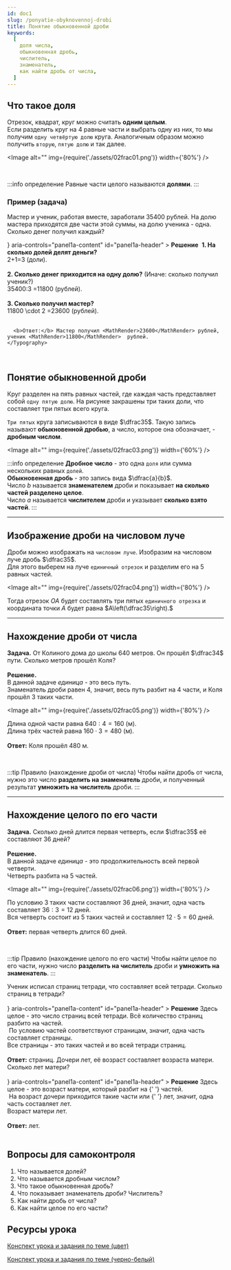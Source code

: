 ```yaml
---
id: doc1
slug: /ponyatie-obyknovennoj-drobi
title: Понятие обыкновенной дроби
keywords:
  [
    доля числа,
    обыкновенная дробь,
    числитель,
    знаменатель,
    как найти дробь от числа,
  ]
---
```


## Что такое доля

Отрезок, квадрат, круг можно считать **одним целым**. <br />
Если разделить круг на 4 равные части и выбрать одну из них, то мы получим `одну четвёртую долю` круга. Аналогичным образом можно получить `вторую`, `пятую долю` и так далее.

<Image alt="" img={require('./assets/02frac01.png')} width={'80%'} />

<br />

:::info определение
Равные части целого называются **долями**.
:::

### Пример (задача)

Мастер и ученик, работая вместе, заработали $35400$ рублей. На долю мастера приходятся две части этой суммы, на долю ученика - одна. Сколько денег получил каждый?

<Accordion>
  <AccordionSummary
    expandIcon={<ExpandMoreIcon />}
    aria-controls="panel1a-content"
    id="panel1a-header"
  >
    <Typography>
      <b>Решение</b>
    </Typography>
  </AccordionSummary>
  <AccordionDetails>
    <Typography>
    <Image alt="" img={require('./assets/02frac02.png')} width={'70%'} />
      <b>1. На сколько долей делят деньги? </b>
      <br />
      <MathRender>2+1=3</MathRender> (доли). <br /> <br />
      <b>2. Сколько денег приходится на одну долю?</b> (Иначе: сколько получил ученик?)<br />
      <MathRender>35400:3 =11800</MathRender> (рублей). <br /> <br />
       <b> 3. Сколько получил мастер? </b> <br />
       <MathRender>11800 \cdot 2 =23600</MathRender> (рублей).<br /> <br />
       
      <b>Ответ:</b> Мастер получил <MathRender>23600</MathRender> рублей, ученик <MathRender>11800</MathRender>  рублей.
    </Typography>

  </AccordionDetails>
</Accordion>

<br />

## Понятие обыкновенной дроби

Круг разделен на пять равных частей, где каждая часть представляет собой `одну пятую долю`. На рисунке закрашены три таких доли, что составляет три пятых всего круга.

`Три пятых` круга записываются в виде $\dfrac35$. Такую запись называют **обыкновенной дробью**, а  число, которое она обозначает, - **дробным числом**.

<Image alt="" img={require('./assets/02frac03.png')} width={'60%'} />

:::info определение
**Дробное число** - это одна `доля` или сумма нескольких равных `долей`.<br/>
**Обыкновенная дробь** - это запись вида $\dfrac{a}{b}$. <br />
Число $b$ называется **знаменателем** дроби и показывает **на сколько частей разделено целое**. <br />
Число $a$ называется **числителем** дроби и указывает **сколько взято частей**.
:::

<hr />

## Изображение дроби на числовом луче

Дроби можно изображать на `числовом луче`. Изобразим на числовом луче дробь $\dfrac35$. <br />
Для этого выберем на луче `единичный отрезок` и разделим его на $5$ равных частей.<br />

<Image alt="" img={require('./assets/02frac04.png')} width={'80%'} />

Тогда отрезок $OA$ будет составлять три пятых `единичного отрезка` и координата точки $A$ будет равна $A\left(\dfrac35\right).$ <hr />

## Нахождение дроби от числа

**Задача.** От Колиного дома до школы $640$ метров. Он прошёл $\dfrac34$ пути. Сколько метров прошёл Коля?<br /><br />
**Решение.**<br />
В данной задаче _единица_ - это весь путь. <br />
Знаменатель дроби равен $4$, значит, весь путь разбит на $4$ части, и Коля прошёл $3$ таких части. <br/>

<Image alt="" img={require('./assets/02frac05.png')} width={'80%'} />

Длина одной части равна $640:4=160$ (м). <br />
Длина трёх частей равна $160 \cdot 3 =480$ (м).<br /><br />
**Ответ:** Коля прошёл $480$ м.

<br />

:::tip Правило (нахождение дроби от числа)
Чтобы найти дробь от числа, нужно это число **разделить на знаменатель** дроби, и полученный результат **умножить на числитель** дроби.
:::

<hr />

## Нахождение целого по его части

**Задача.** Сколько дней длится первая четверть, если $\dfrac35$ её составляют $36$ дней?<br /><br />
**Решение.**<br />
В данной задаче _единица_ - это продолжительность всей первой четверти. <br />
Четверть разбита на $5$ частей. <br/>

<Image alt="" img={require('./assets/02frac06.png')} width={'80%'} />

По условию $3$ таких части составляют $36$ дней, значит, одна часть составляет $36:3=12$ дней. <br />
Вся четверть состоит из $5$ таких частей и составляет $12 \cdot 5 =60$ дней. <br /><br />
**Ответ:** первая четверть длится $60$ дней.

<br />

:::tip Правило (нахождение целого по его части)
Чтобы найти целое по его части, нужно число **разделить на числитель** дроби и **умножить на знаменатель**.
:::

<Tabs>
  <TabItem value="Пример 1" label="Пример №1" default>
 Ученик исписал  <TeX math="10"  /> страниц тетради, что составляет  <TeX math="\dfrac56"  /> всей тетради. Сколько страниц в тетради? <br /><br />

<Accordion>
  <AccordionSummary
    expandIcon={<ExpandMoreIcon />}
    aria-controls="panel1a-content"
    id="panel1a-header"
  >
    <Typography>
      <b>Решение</b>
    </Typography>
  </AccordionSummary>
  <AccordionDetails>
    <Typography>
      Здесь целое - это число страниц всей тетради. Всё количество страниц разбито на <TeX math="6" />  частей. <br />
      <Image alt="" img={require('./assets/02frac09.png')} width={'80%'} />
      По условию <TeX math="5" /> частей соответствуют <TeX math="10" /> страницам, значит,  одна часть составляет <TeX math="10 :5 =2" /> страницы. <br/>
      Все страницы - это <TeX math="6" /> таких частей и во всей тетради <TeX math="2 \cdot 6=12" /> страниц.
      <br /><br />
      <b>Ответ:</b> <TeX math="12" /> страниц.
    </Typography>

  </AccordionDetails>
</Accordion>

  </TabItem>
<TabItem value="Пример №2" label="Пример №2">
  Дочери <TeX math="12" />  лет, её возраст составляет <TeX math="\dfrac25" /> возраста матери. Сколько лет матери? <br /><br />

<Accordion>
  <AccordionSummary
    expandIcon={<ExpandMoreIcon />}
    aria-controls="panel1a-content"
    id="panel1a-header"
  >
    <Typography>
      <b>Решение</b>
    </Typography>
  </AccordionSummary>
  <AccordionDetails>
    <Typography>
      Здесь целое - это возраст матери, который разбит на <TeX math="5" />{' '}
      частей.
      <br />
      <Image alt="" img={require('./assets/02frac10.png')} width={'80%'} />
      На возраст дочери приходится <TeX math="2" /> такие части или <TeX math="12" />{' '}
      лет, значит, одна часть составляет <TeX math="12:2=6" /> лет. <br />
      Возраст матери <TeX math="6 \cdot 5 =30" /> лет.
      <br />
      <br />
      <b>Ответ:</b> <TeX math="30" /> лет.
    </Typography>
  </AccordionDetails>
</Accordion>

  </TabItem>
  </Tabs>

<br />
<br />

## Вопросы для самоконтроля

1. Что называется долей?
2. Что называется дробным числом?
3. Что такое обыкновенная дробь?
4. Что показывает знаменатель дроби? Числитель?
5. Как найти дробь от числа?
6. Как найти целое по его части?

## Ресурсы урока

[Конспект урока и задания по теме (цвет)](./assets/list01-fractions-color.pdf)

[Конспект урока и задания по теме (черно-белый)](./assets/list01-fractions-black.pdf)




